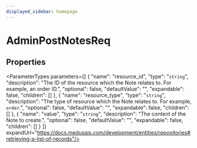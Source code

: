 ```yaml
---
displayed_sidebar: homepage
---
```



# AdminPostNotesReq

## Properties

<ParameterTypes parameters={[
  {
    "name": "resource_id",
    "type": "`string`",
    "description": "The ID of the resource which the Note relates to. For example, an order ID.",
    "optional": false,
    "defaultValue": "",
    "expandable": false,
    "children": []
  },
  {
    "name": "resource_type",
    "type": "`string`",
    "description": "The type of resource which the Note relates to. For example, `order`.",
    "optional": false,
    "defaultValue": "",
    "expandable": false,
    "children": []
  },
  {
    "name": "value",
    "type": "`string`",
    "description": "The content of the Note to create.",
    "optional": false,
    "defaultValue": "",
    "expandable": false,
    "children": []
  }
]} expandUrl="https://docs.medusajs.com/development/entities/repositories#retrieving-a-list-of-records"/>
